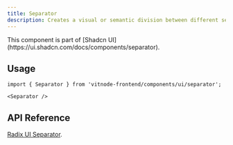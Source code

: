```yaml
---
title: Separator
description: Creates a visual or semantic division between different sections of content.
---
```



<Callout title="Shadcn UI">
  This component is part of [Shadcn
  UI](https://ui.shadcn.com/docs/components/separator).
</Callout>

## Usage

```tsx
import { Separator } from 'vitnode-frontend/components/ui/separator';
```

```tsx
<Separator />
```

## API Reference

[Radix UI Separator](https://www.radix-ui.com/primitives/docs/components/separator#api-reference).

